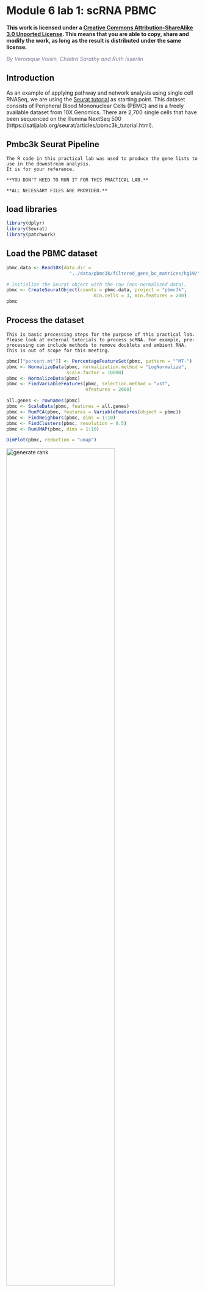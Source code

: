 # Module 6 lab 1: scRNA PBMC {#scRNA_PBMC}

**This work is licensed under a [Creative Commons Attribution-ShareAlike 3.0 Unported License](http://creativecommons.org/licenses/by-sa/3.0/deed.en_US). This means that you are able to copy, share and modify the work, as long as the result is distributed under the same license.**
 
*<font color="#827e9c">By Veronique Voisin, Chaitra Sarathy and Ruth Isserlin</font>*

## Introduction
As an example of applying pathway and network analysis using single cell RNASeq, we are using the [Seurat tutorial](https://satijalab.org/seurat/articles/pbmc3k_tutorial.html) as starting point.  This dataset consists of Peripheral Blood Mononuclear Cells (PBMC) and is a freely available dataset from 10X Genomics. There are 2,700 single cells that have been sequenced on the Illumina NextSeq 500 (https://satijalab.org/seurat/articles/pbmc3k_tutorial.html). 



## Pmbc3k Seurat Pipeline 
```block
The R code in this practical lab was used to produce the gene lists to use in the downstream analysis.
It is for your reference. 

**YOU DON'T NEED TO RUN IT FOR THIS PRACTICAL LAB.** 

**ALL NECESSARY FILES ARE PROVIDED.**
```

## load libraries
```r
library(dplyr)
library(Seurat)
library(patchwork)
```

## Load the PBMC dataset
```r
pbmc.data <- Read10X(data.dir = 
                       "../data/pbmc3k/filtered_gene_bc_matrices/hg19/")

# Initialize the Seurat object with the raw (non-normalized data).
pbmc <- CreateSeuratObject(counts = pbmc.data, project = "pbmc3k", 
                                min.cells = 3, min.features = 200)
pbmc
```

## Process the dataset
```block
This is basic processing steps for the purpose of this practical lab. Please look at external tutorials to process scRNA. For example, pre-processing can include methods to remove doublets and ambient RNA. This is out of scope for this meeting.
```

```r
pbmc[["percent.mt"]] <- PercentageFeatureSet(pbmc, pattern = "^MT-")
pbmc <- NormalizeData(pbmc, normalization.method = "LogNormalize", 
                      scale.factor = 10000)
pbmc <- NormalizeData(pbmc)
pbmc <- FindVariableFeatures(pbmc, selection.method = "vst", 
                             nfeatures = 2000)

all.genes <- rownames(pbmc)
pbmc <- ScaleData(pbmc, features = all.genes)
pbmc <- RunPCA(pbmc, features = VariableFeatures(object = pbmc))
pbmc <- FindNeighbors(pbmc, dims = 1:10)
pbmc <- FindClusters(pbmc, resolution = 0.5)
pbmc <- RunUMAP(pbmc, dims = 1:10)

DimPlot(pbmc, reduction = "umap")
```
<img src="./scRNAlab/images/scRNAlab1.png" alt="generate rank" width="75%" />


## Assign cell type identity to clusters
For this dataset, we use canonical markers to match clusters to known cell types:    
```r
new.cluster.ids <- c("Naive CD4 T", "CD14+ Mono", 
                     "Memory CD4 T", "B", "CD8 T", 
                      "FCGR3A+ Mono","NK", "DC", "Platelet")
names(new.cluster.ids) <- levels(pbmc)
pbmc <- RenameIdents(pbmc, new.cluster.ids)
DimPlot(pbmc, reduction = "umap", label = TRUE, pt.size = 0.5) 
                                                  + NoLegend()

```
<img src="./scRNAlab/images/scRNAlab2.png" alt="generate rank" width="75%" />


## Find differentially expressed features (cluster biomarkers)
Find markers for every cluster compared to the remaining cells and report only the genes with positive scores, ie. genes specific to the cluster and not the rest of the cells. The list of genes specific to each cluster will be used in the downstream analysis.
```r
#Use the FindAllMarkers seurat function to find all the genes 
#associated with each cluster
pbmc.markers <- FindAllMarkers(pbmc, only.pos = TRUE, min.pct = 0.25, 
                                              logfc.threshold = 0.25)
pbmc.markers %>%
    group_by(cluster) %>%
    slice_max(n = 2, order_by = avg_log2FC)

#plot graphs for a subset of the genes    
FeaturePlot(pbmc, features = c("MS4A1", "GNLY", "CD3E", 
                  "CD14", "FCER1A", "FCGR3A", "LYZ", "PPBP","CD8A"))
    
write.csv(pbmc.markers, "pbmc.markers.csv")

```
<img src="./scRNAlab/images/scRNAlab3.png" alt="generate rank" width="75%" />

## Create Gene list for each cluster to use with g:Profiler
Now that we have the list of genes that are specific to each cluster, it would be useful to perform pathway analysis on each list. It could provide a deeper understanding on each cluster. In some cases, it might help to adjust the labels associated with the clusters using marker genes.

In order to do that, we have extracted each cluster gene list from the [pbmc.markers.csv](./scRNAlab/data/Pancancer_pbmc.markers.csv) file.

```r
#modify the names of some of the clusters to get rid of spaces and symbols
pbmc.markers$cluster = gsub("Naive CD4 T", "Naive_CD4_T", 
                            pbmc.markers$cluster)
pbmc.markers$cluster = gsub("CD14\\+ Mono", "CD14pMono", 
                            pbmc.markers$cluster)
pbmc.markers$cluster = gsub("Memory CD4 T", "Memory_CD4_T", 
                            pbmc.markers$cluster)
pbmc.markers$cluster = gsub("CD8 T", "CD8_T", pbmc.markers$cluster)
pbmc.markers$cluster = gsub("FCGR3A\\+ Mono", "FCGR3Ap_Mono", 
                            pbmc.markers$cluster)

#get the set of unique cluster names
cluster_list = unique(pbmc.markers$cluster)

#go through each cluster and create a file of its associated genes. 
# output the genes associated with each cluster into a file named by the 
# cluster name
for (a in cluster_list){
  print(a)
  genelist = pbmc.markers$gene[which( pbmc.markers$cluster == a)]
  print(genelist)
  write.table(genelist, paste0(a, ".txt"), sep= "\t", col.names = F, 
                                              row.names = F, quote=F)
}
```

## Data (gene lists for each cluster)

 * [Naive_CD4_T.txt](./scRNAlab/data/Naive_CD4_T.txt)
 * [CD14pMono.txt](./scRNAlab/data/CD14pMono.txt)
 * [Memory_CD4_T.txt](./scRNAlab/data/Memory_CD4_T.txt)
 * [B.txt](./scRNAlab/data/B.txt)
 * [CD8_T.txt](./scRNAlab/data/CD8_T.txt)
 * [FCGR3Ap_Mono.txt](./scRNAlab/data/FCGR3Ap_Mono.txt)
 * [NK.txt](./scRNAlab/data/NK.txt)
 * [DC.txt](./scRNAlab/data/DC.txt)
 * [Platelet.txt](./scRNAlab/data/Platelet.txt)

## Run pathway enrichment analysis using g:Profiler

For this practical lab, we will use the platelet gene list to enriched pathways and processes using g:Profiler. 

  1. Open the g:Profiler website at [g:Profiler](https://biit.cs.ut.ee/gprofiler/gost) in your web browser.
  1. Open the file ([Platelet.txt](./scRNAlab/data/Platelet.txt)) in a simple text editor such as Notepad or Textedit.  Select and copy the list of genes.
  1.  Paste the gene list  into the Query field in top-left corner of the g:Profiler interface. 
  1.   Click on the *Advanced options* tab to expand it.
  1.   Set *Significance threshold* to "Benjamini-Hochberg FDR"
  1.   Select 0.05
  1.  Click on the *Data sources* tab to expand it:
  1.  UnSelect all gene-set databases by clicking the "clear all" button.
  1.  In the *Gene Ontology* category, check  *GO Biological Process* and *No electronic GO annotations*.
  1.  In the *biological pathways* category, check *Reactome* and check *WikiPathways*.
  1.  Click on the *Run query* button to run g:Profiler. <br><img src="./scRNAlab/images/scRNAlab4.png" alt="generate rank" width="75%" />
  1.  Save the results<br>
      * In the *Detailed Results* panel, select "GEM" . 
      * keep the minimum term size set to 10 
      * set maximum term size to 500 
      * This will save the results in a text file in the "Generic Enrichment Map" format that we will use to visualize in Cytoscape.<br><img src="./scRNAlab/images/scRNAlab5.png" alt="generate rank" width="75%" />
  1. Download the pathway database files.<br>
      * Go to the top of the page and expand the "Data sources" tab. Click on the 'combined name.gmt' link located at bottom of this tab. It will download a file named *combined name.gmt* containing a pathway database gmt file with all the available sources. 
  1. Rename the file to [gProfiler_platelet.txt](./scRNAlab/data/gProfiler_platelet.txt)

## Create an enrichment map in Cytoscape
  1. Open Cytoscape
  1. Go to **Apps** -> **EnrichmentMap**
  1. Select the EnrichmentMap and click on the + sign to open the app.<br><img src="./scRNAlab/images/scRNAlab6a.png" alt="generate rank" width="75%" />
  1. Drag and drop the g:Profiler file ([gProfiler_platelet.txt](./scRNAlab/data/gProfiler_platelet.txt)) and the gmt file ([gprofiler_full_hsapiens.name.gmt](./scRNAlab/data/gprofiler_full_hsapiens.name.gmt))
  1. Set **FDR q-value cutoff** to 0.001
  1. Click on **Build**<br><img src="./scRNAlab/images/scRNAlab6.png" alt="generate rank" width="75%" />
  1. An enrichment map is created:<br><img src="./scRNAlab/images/scRNAlab7a.png" alt="generate rank" width="75%" />
  1. For clarity, you can use the AutoAnnotate app to annotate and cluster the enrichment map.
  1. In Cytoscape menu , go to **Apps**,--> **AutoAnnotate**,--> **New Annotation Set...**
  1. A dialog box opens, click on **OK**<br><img src="./scRNAlab/images/scRNAlab8a.png" alt="generate rank" width="100%" />

```block
The boxes **Palette**, **Scale Font by cluster size** and **Word Wrap** have been selected. The clusters have been moved around for clarity.
```

```block
You might have a slightly different network as the notebook might have been prepared using a previous version of g:Profiler. g:Profiler updates its databases regularly. Archived databases can be retrieved here: https://biit.cs.ut.ee/gprofiler/page/archives.
```

## GSEA from pseudobulk
### pseudobulk creation, differential expression and rank file

We also can create pseudobulk data from the scRNA data by summing all cells into defined groups. We used the clusters to group the cells and we calculate  differential expression using edgeR. We compare the CD4 cells (Naive CD4 T and Memory CD4 T) and the monocytic cells (CD14+ Mono and "FCGR3A+ Mono) .

As shown in [module 3](#gsea_mod3), in order to perform pathway analysis,we prepare a rank file, run GSEA and create an enrichment map in Cytoscape.

* Data:
  * rank file: [CD4vsMono.rnk](./scRNAlab/data/CD4vsMono.rnk)
  * gmt file:  [Human_GOBP_AllPathways_no_GO_iea_April_02_2023_symbol.gmt](./Module2/gsea/data/Human_GOBP_AllPathways_no_GO_iea_April_02_2023_symbol.gmt)
 
## run GSEA:
  1. Open GSEA
  1. Select **Load Data**
  1. Drag and Drop the rank  [CD4vsMono.rnk](./scRNAlab/data/CD4vsMono.rnk) and gmt * [Human_GOBP_AllPathways_no_GO_iea_April_02_2023_symbol.gmt](./Module2/gsea/data/Human_GOBP_AllPathways_no_GO_iea_April_02_2023_symbol.gmt) files.
  1. Click on **Load these files**
  1. Click on **Run GSEAPreranked**
  1. In **Gene sets database**, click on the 3 dots, select **Local GMX/GMT** , select the gmt file, click on OK.
  1. Set the **Number of permutations** to 100
  1. Select the rank file: CD4vsMono.rnk
  1. Expand **Basic Fields**
  1. In the field **Collapse/Remap to gene symbols**, select **No_Collapse**
  1. Add an analysis name of your choice
  1. Set **Max size** to 200 and **Min size** to 10.
  1. Click on **Run**<br><img src="./scRNAlab/images/scRNAlab9.png" alt="generate rank" width="100%" />

```block
Use 2000 permutations and MAX_Size to 1000 for your own analysis. You can decide to further reduce MAX_Size to 500 or 200. 
```
 
## Create an EnrichmentMap:
  1. Open Cytoscape
  1.  Go to **Apps** -> **EnrichmentMap**
  1. Select the EnrichmentMap tab, click on the + sign. A **Create Enrichment Map** windows pops up.
  1. Drag and drop the GSEA folder in the **Data Sets** window. It automatically populates the fields.
  1. Set the **FDR q-value cutoff** to 0.01 
  1. Click on **Build**<br><img src="./scRNAlab/images/scRNAlab10.png" alt="generate rank" width="100%" />

  * The enrichment map is now created. The red nodes are pathways enriched in genes up-regulated in CD4 cells when compared to the monocytic cells. The blue nodes are pathways enriched in genes up-regulated in monocytic cells.<br><img src="./scRNAlab/images/scRNAlab11.png" alt="generate rank" width="100%" />


See code below for your reference ( pseudobulk, differential expression and rank file). 
```r
library(dplyr)
library(Seurat)
library(patchwork)
library(ggplot2)
library(AUCell)
library(RColorBrewer)
library(scuttle)
library(SingleCellExperiment)
library(edgeR)
library(affy)

names(new.cluster.ids) <- levels(pbmc)
pbmc <- RenameIdents(pbmc, new.cluster.ids)
counts <- pbmc@assays$RNA@counts 
metadata <- pbmc@meta.data
sce <- SingleCellExperiment(assays = list(counts = counts), colData = metadata)
sum_by <- c("seurat_clusters")
summed <- scuttle::aggregateAcrossCells(sce, id=colData(sce)[,sum_by])
raw <- assay(summed, "counts") 
colnames(raw) =   c("Naive_CD4_T", "CD14p_Mono", "Memory_CD4_T", "B", "CD8_T", 
                    "FCGR3Ap_Mono","NK", "DC", "Platelet")
saveRDS(raw, "raw.rds")

count_mx = as.matrix(raw)
myGroups = c("CD4","Mono" ,"CD4","B" , "CD8_T","Mono","NK", "DC","Platelet" )
y <- DGEList(counts=count_mx,group=factor(myGroups))
keep <- filterByExpr(y)
y <- y[keep,keep.lib.sizes=FALSE]
y <- calcNormFactors(y)
design <- model.matrix(~0 + myGroups )
y <- estimateDisp(y,design)
my.contrasts <- makeContrasts(CD4vsMono=myGroupsCD4-myGroupsMono, 
                              levels = design )
mycontrast = "CD4vsMono"
fit <- glmQLFit(y,design)
qlf <- glmQLFTest(fit,coef=2, contrast = my.contrasts[])
table2 = topTags(qlf, n = nrow(y))
table2 = table2$table
table2$score =  sign(table2$logFC) * -log10(table2$PValue)
myrank = cbind.data.frame(rownames(table2), table2$score)
colnames(myrank) = c("gene", "score")
myrank = myrank[ order(myrank$score, decreasing = TRUE),]
write.table(myrank, paste0(mycontrast, ".rnk"), sep="\t", row.names = FALSE, 
            col.names = FALSE, quote = FALSE)
```


```block
Some methods like AddModuleScore or AUCell do pathway enrichment analysis of each of cells and the enrichment results are usually display on the UMAP using a color code. It involves R coding and is out of the scope for this workshop.
```









